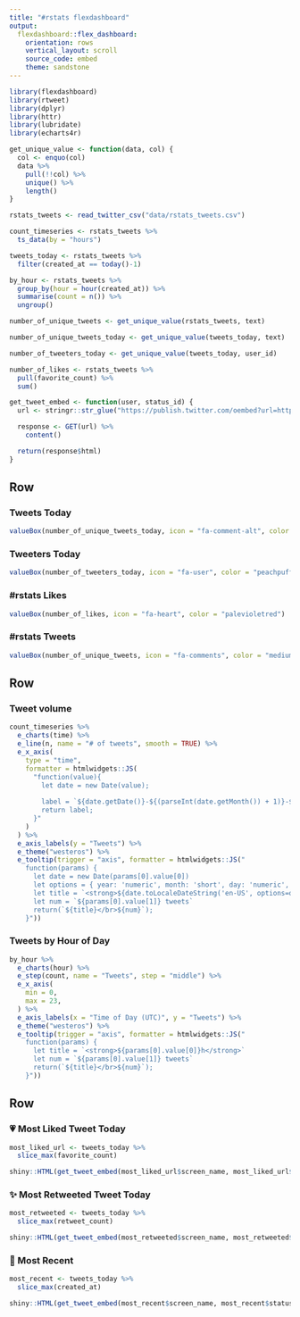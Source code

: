 ```yaml
---
title: "#rstats flexdashboard"
output: 
  flexdashboard::flex_dashboard:
    orientation: rows
    vertical_layout: scroll
    source_code: embed
    theme: sandstone
---
```


```r
library(flexdashboard)
library(rtweet)
library(dplyr)
library(httr)
library(lubridate)
library(echarts4r)

get_unique_value <- function(data, col) {
  col <- enquo(col)
  data %>%
    pull(!!col) %>%
    unique() %>%
    length()
}

rstats_tweets <- read_twitter_csv("data/rstats_tweets.csv")

count_timeseries <- rstats_tweets %>%
  ts_data(by = "hours")

tweets_today <- rstats_tweets %>%
  filter(created_at == today()-1)

by_hour <- rstats_tweets %>%
  group_by(hour = hour(created_at)) %>%
  summarise(count = n()) %>%
  ungroup()

number_of_unique_tweets <- get_unique_value(rstats_tweets, text)

number_of_unique_tweets_today <- get_unique_value(tweets_today, text)

number_of_tweeters_today <- get_unique_value(tweets_today, user_id)

number_of_likes <- rstats_tweets %>%
  pull(favorite_count) %>%
  sum()

get_tweet_embed <- function(user, status_id) {
  url <- stringr::str_glue("https://publish.twitter.com/oembed?url=https://twitter.com/{user}/status/{status_id}&partner=&hide_thread=false")

  response <- GET(url) %>%
    content()

  return(response$html)
}
```


Row
-----------------------------------------------------------------------

### Tweets Today

```r
valueBox(number_of_unique_tweets_today, icon = "fa-comment-alt", color = "plum")
```

### Tweeters Today

```r
valueBox(number_of_tweeters_today, icon = "fa-user", color = "peachpuff")
```

### #rstats Likes

```r
valueBox(number_of_likes, icon = "fa-heart", color = "palevioletred")
```

### #rstats Tweets

```r
valueBox(number_of_unique_tweets, icon = "fa-comments", color = "mediumorchid")
```

Row {.tabset .tabset-fade data-width=400}
-----------------------------------------------------------------------

### Tweet volume

```r
count_timeseries %>%
  e_charts(time) %>%
  e_line(n, name = "# of tweets", smooth = TRUE) %>%
  e_x_axis(
    type = "time",
    formatter = htmlwidgets::JS(
      "function(value){
        let date = new Date(value);
        
        label = `${date.getDate()}-${(parseInt(date.getMonth()) + 1)}-${date.getFullYear()}`;
        return label;
      }"
    )
  ) %>%
  e_axis_labels(y = "Tweets") %>%
  e_theme("westeros") %>%
  e_tooltip(trigger = "axis", formatter = htmlwidgets::JS("
    function(params) {
      let date = new Date(params[0].value[0])
      let options = { year: 'numeric', month: 'short', day: 'numeric', hour: 'numeric'}
      let title = `<strong>${date.toLocaleDateString('en-US', options=options)}</strong>`
      let num = `${params[0].value[1]} tweets`
      return(`${title}</br>${num}`);
    }"))
```

### Tweets by Hour of Day

```r
by_hour %>%
  e_charts(hour) %>%
  e_step(count, name = "Tweets", step = "middle") %>%
  e_x_axis(
    min = 0,
    max = 23,
  ) %>%
  e_axis_labels(x = "Time of Day (UTC)", y = "Tweets") %>%
  e_theme("westeros") %>%
  e_tooltip(trigger = "axis", formatter = htmlwidgets::JS("
    function(params) {
      let title = `<strong>${params[0].value[0]}h</strong>`
      let num = `${params[0].value[1]} tweets`
      return(`${title}</br>${num}`);
    }"))
```


Row
-----------------------------------------------------------------------

### 💗 Most Liked Tweet Today

```r
most_liked_url <- tweets_today %>%
  slice_max(favorite_count)

shiny::HTML(get_tweet_embed(most_liked_url$screen_name, most_liked_url$status_id))
```

### ✨ Most Retweeted Tweet Today

```r
most_retweeted <- tweets_today %>%
  slice_max(retweet_count)

shiny::HTML(get_tweet_embed(most_retweeted$screen_name, most_retweeted$status_id))
```

### 🎉 Most Recent

```r
most_recent <- tweets_today %>%
  slice_max(created_at)

shiny::HTML(get_tweet_embed(most_recent$screen_name, most_recent$status_id))
```
